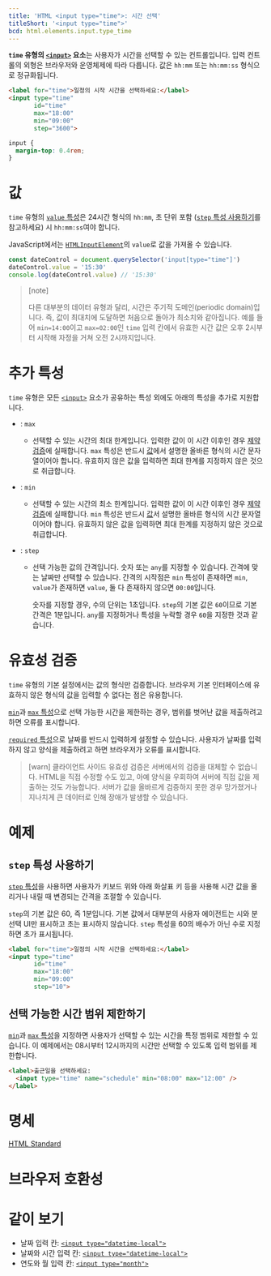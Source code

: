 ```yaml
---
title: 'HTML <input type="time">: 시간 선택'
titleShort: '<input type="time">'
bcd: html.elements.input.type_time
---
```


**`time` 유형의 [`<input>`](../input) 요소**는 사용자가 시간을 선택할 수 있는 컨트롤입니다. 입력 컨트롤의 외형은 브라우저와 운영체제에 따라 다릅니다. 값은 `hh:mm` 또는 `hh:mm:ss` 형식으로 정규화됩니다.

```html hidden name=demo
<label for="time">일정의 시작 시간을 선택하세요:</label>
<input type="time"
       id="time"
       max="18:00"
       min="09:00"
       step="3600">
```

```css hidden name=demo
input {
  margin-top: 0.4rem;
}
```

<LiveExample height={240} lang="html" name="demo" />

# 값

`time` 유형의 [`value` 특성](../input#term-value)은 24시간 형식의 `hh:mm`, 초 단위 포함 ([`step` 특성 사용하기](#step-특성-사용하기)를 참고하세요) 시 `hh:mm:ss`여야 합니다.

JavaScript에서는 [`HTMLInputElement`](https://developer.mozilla.org/en-US/docs/Web/API/HTMLInputElement)의 `value`로 값을 가져올 수 있습니다.

```js
const dateControl = document.querySelector('input[type="time"]')
dateControl.value = '15:30'
console.log(dateControl.value) // '15:30'
```

> [note]
>
> 다른 대부분의 데이터 유형과 달리, 시간은 주기적 도메인(periodic domain)입니다. 즉, 값이 최대치에 도달하면 처음으로 돌아가 최소치와 같아집니다. 예를 들어 `min=14:00`이고 `max=02:00`인 `time` 입력 칸에서 유효한 시간 값은 오후 2시부터 시작해 자정을 거쳐 오전 2시까지입니다.

# 추가 특성

`time` 유형은 모든 [`<input>`](../input) 요소가 공유하는 특성 외에도 아래의 특성을 추가로 지원합니다.

- : `max`

  - 선택할 수 있는 시간의 최대 한계입니다. 입력한 값이 이 시간 이후인 경우 [제약 검증](https://developer.mozilla.org/en-US/docs/Web/Guide/HTML/Constraint_validation)에 실패합니다. `max` 특성은 반드시 [값](#값)에서 설명한 올바른 형식의 시간 문자열이어야 합니다. 유효하지 않은 값을 입력하면 최대 한계를 지정하지 않은 것으로 취급합니다.

- : `min`

  - 선택할 수 있는 시간의 최소 한계입니다. 입력한 값이 이 시간 이후인 경우 [제약 검증](https://developer.mozilla.org/en-US/docs/Web/Guide/HTML/Constraint_validation)에 실패합니다. `min` 특성은 반드시 [값](#값)서 설명한 올바른 형식의 시간 문자열이어야 합니다. 유효하지 않은 값을 입력하면 최대 한계를 지정하지 않은 것으로 취급합니다.

- : `step`

  - 선택 가능한 값의 간격입니다. 숫자 또는 `any`를 지정할 수 있습니다. 간격에 맞는 날짜만 선택할 수 있습니다. 간격의 시작점은 `min` 특성이 존재하면 `min`, `value`가 존재하면 `value`, 둘 다 존재하지 않으면 `00:00`입니다.

    숫자를 지정할 경우, 수의 단위는 1초입니다. `step`의 기본 값은 `60`이므로 기본 간격은 1분입니다. `any`를 지정하거나 특성을 누락할 경우 `60`을 지정한 것과 같습니다.

# 유효성 검증

`time` 유형의 기본 설정에서는 값의 형식만 검증합니다. 브라우저 기본 인터페이스에 유효하지 않은 형식의 값을 입력할 수 없다는 점은 유용합니다.

[`min`](#term-min)과 [`max` 특성](#term-max)으로 선택 가능한 시간을 제한하는 경우, 범위를 벗어난 값을 제출하려고 하면 오류를 표시합니다.

[`required` 특성](../input#term-required)으로 날짜를 반드시 입력하게 설정할 수 있습니다. 사용자가 날짜를 입력하지 않고 양식을 제출하려고 하면 브라우저가 오류를 표시합니다.

> [warn]
> 클라이언트 사이드 유효성 검증은 서버에서의 검증을 대체할 수 없습니다. HTML을 직접 수정할 수도 있고, 아예 양식을 우회하여 서버에 직접 값을 제출하는 것도 가능합니다. 서버가 값을 올바르게 검증하지 못한 경우 망가졌거나 지나치게 큰 데이터로 인해 장애가 발생할 수 있습니다.

# 예제

## `step` 특성 사용하기

[`step` 특성](#term-step)을 사용하면 사용자가 키보드 위와 아래 화살표 키 등을 사용해 시간 값을 올리거나 내릴 때 변경되는 간격을 조절할 수 있습니다.

`step`의 기본 값은 60, 즉 1분입니다. 기본 값에서 대부분의 사용자 에이전트는 시와 분 선택 UI만 표시하고 초는 표시하지 않습니다. `step` 특성을 60의 배수가 아닌 수로 지정하면 초가 표시됩니다.

```html hidden name=step
<label for="time">일정의 시작 시간을 선택하세요:</label>
<input type="time"
       id="time"
       max="18:00"
       min="09:00"
       step="10">
```

## 선택 가능한 시간 범위 제한하기

[`min`](#term-min)과 [`max` 특성](#term-max)을 지정하면 사용자가 선택할 수 있는 시간을 특정 범위로 제한할 수 있습니다. 이 예제에서는 08시부터 12시까지의 시간만 선택할 수 있도록 입력 범위를 제한합니다.

```html hidden name=range
<label>출근일을 선택하세요:
  <input type="time" name="schedule" min="08:00" max="12:00" />
</label>
```

<LiveExample name="range" height={140} />

# 명세

[HTML Standard](<https://html.spec.whatwg.org/multipage/input.html#date-state-(type=time)>)

# 브라우저 호환성

<BrowserCompat data={props.bcd} />

# 같이 보기

- 날짜 입력 칸: [`<input type="datetime-local">`](./date)
- 날짜와 시간 입력 칸: [`<input type="datetime-local">`](./datetime-local)
- 연도와 월 입력 칸: [`<input type="month">`](./month)
